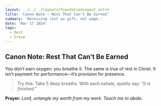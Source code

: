 ```yaml
---
layout: ../../../layouts/FoundationLayout.astro
title: 'Canon Note — Rest That Can’t Be Earned'
summary: 'Receiving rest as gift, not wage.'
date: 'Mar 17 2024'
tags:
  - Rest
  - Grace
---
```


## Canon Note: Rest That Can’t Be Earned

You don’t earn oxygen; you breathe it. The same is true of rest in Christ. It isn’t payment for performance—it’s provision for presence.

> Try this: Take 5 deep breaths. With each exhale, quietly say: _“It is finished.”_

**Prayer:** _Lord, untangle my worth from my work. Teach me to abide._